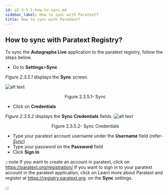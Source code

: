 ```yaml
---
id: p2-3-5-1-how-to-sync.md
sidebar_label: How to sync with Paratext?
title: How to sync with Paratext?
---
```


## How to sync with Paratext Registry?

To sync the **Autographa Live** application to the paratext registry, follow the steps below.

-   Go to **Settings**>**Sync**

_Figure 2.3.5.1_ displays the **Sync** screen.

![alt text](../../../../../static/AutographaLiveImages/Settings/sync-fig-2.3.5.1.jpg 'Sync')

<div align='center' style={{ fontStyle: 'Italic' }}>
	Figure 2.3.5.1- Sync
</div>

-   Click on **Credentials**

_Figure 2.3.5.2_ displays the **Sync Credentials** fields.
![alt text](../../../../../static/AutographaLiveImages/Settings/sync-credentials-fig-2.3.5.2.jpg 'Sync Credentials')

<div align='center' style={{ fontStyle: 'Italic' }}>
	Figure 2.3.5.2- Sync Credentials
</div>

-   Type your paratext account username under the **Username** field (refer- [_Sync_](../../../Part-1/Getting-Started/Autographa-Live-User-Interface-Overview/Settings-User-Interface/p1-2-3-7-sync.mdx))
-   Type your password on the **Password** field
-   Click **Sign In**

:::note
If you want to create an account in paratext, click on https://paratext.org/registration/
If you want to sign in to your paratext account in the paratext application, click on Learn more about Paratext and register at https://registry.paratext.org. on the **Sync** settings.

:::
